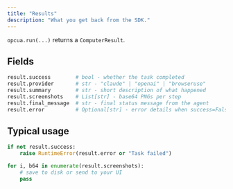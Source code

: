 ```yaml
---
title: "Results"
description: "What you get back from the SDK."
---
```


`opcua.run(...)` returns a `ComputerResult`.

## Fields

```python
result.success        # bool - whether the task completed
result.provider       # str - "claude" | "openai" | "browseruse"
result.summary        # str - short description of what happened
result.screenshots    # List[str] - base64 PNGs per step
result.final_message  # str - final status message from the agent
result.error          # Optional[str] - error details when success=False
```

## Typical usage

```python
if not result.success:
    raise RuntimeError(result.error or "Task failed")

for i, b64 in enumerate(result.screenshots):
    # save to disk or send to your UI
    pass
```


